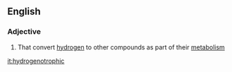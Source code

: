 ==English==

===Adjective===
{{en-adj}}

# {{lb|en|biology}} That convert [[hydrogen]] to other compounds as part of their [[metabolism]]

[[it:hydrogenotrophic]]